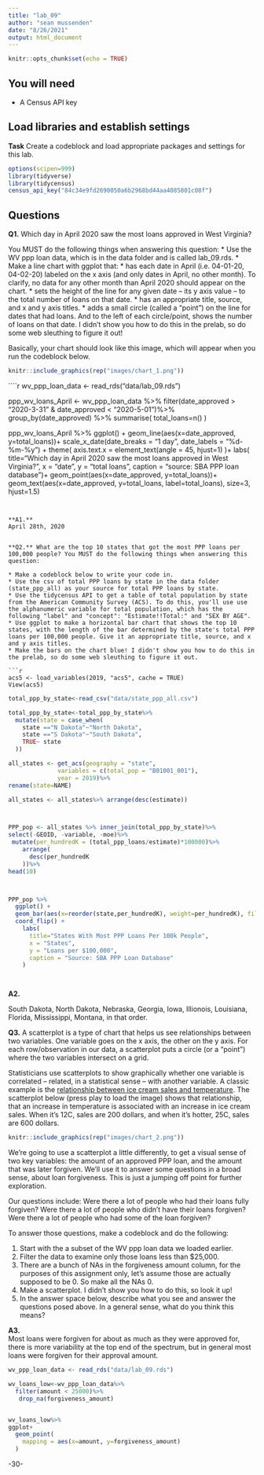 ```yaml
---
title: "lab_09"
author: "sean mussenden"
date: "8/26/2021"
output: html_document
---
```


```r
knitr::opts_chunk$set(echo = TRUE)
```

## You will need

* A Census API key

## Load libraries and establish settings

**Task** Create a codeblock and load appropriate packages and settings for this lab.

```r
options(scipen=999)
library(tidyverse)
library(tidycensus)
census_api_key("84c34e9fd2690050a6b2968bd44aa4085801c08f")
```

## Questions

**Q1.** Which day in April 2020 saw the most loans approved in West Virginia? 

You MUST do the following things when answering this question:
* Use the WV ppp loan data, which is in the data folder and is called lab_09.rds.
* Make a line chart with ggplot that:
  * has each date in April (i.e. 04-01-20, 04-02-20) labeled on the x axis (and only dates in April, no other month). To clarify, no data for any other month than April 2020 should appear on the chart. 
  * sets the height of the line for any given date -- its y axis value -- to the total number of loans on that date.
  * has an appropriate title, source, and x and y axis titles. 
  * adds a small circle (called a "point") on the line for dates that had loans. And to the left of each circle/point, shows the number of loans on that date.  I didn't show you how to do this in the prelab, so do some web sleuthing to figure it out! 

Basically, your chart should look like this image, which will appear when you run the codeblock below. 

```r
knitr::include_graphics(rep("images/chart_1.png"))

```
````r
wv_ppp_loan_data <- read_rds("data/lab_09.rds")

ppp_wv_loans_April <- wv_ppp_loan_data %>%
  filter(date_approved > "2020-3-31" & date_approved < "2020-5-01")%>%
    group_by(date_approved) %>%
  summarise(
    total_loans=n()
  )

  

ppp_wv_loans_April %>%
  ggplot() + 
  geom_line(aes(x=date_approved, y=total_loans))+ 
  scale_x_date(date_breaks = "1 day", date_labels = "%d-%m-%y") +
  theme(
    axis.text.x = element_text(angle = 45,  hjust=1)
  )+
 labs(
    title="Which day in April 2020 saw the most loans approved in West Virginia?",
    x = "date",
    y = "total loans",
    caption = "source: SBA PPP loan database")+
geom_point(aes(x=date_approved, y=total_loans))+
geom_text(aes(x=date_approved, y=total_loans, label=total_loans), size=3, hjust=1.5)


```


**A1.** 
April 28th, 2020


**Q2.** What are the top 10 states that got the most PPP loans per 100,000 people? You MUST do the following things when answering this question:

* Make a codeblock below to write your code in.
* Use the csv of total PPP loans by state in the data folder (state_ppp_all) as your source for total PPP loans by state.  
* Use the tidycensus API to get a table of total population by state from the American Community Survey (ACS). To do this, you'll use use the alphanumeric variable for total population, which has the following "label" and "concept": "Estimate!!Total:" and "SEX BY AGE".  
* Use ggplot to make a horizontal bar chart that shows the top 10 states, with the length of the bar determined by the state's total PPP loans per 100,000 people. Give it an appropriate title, source, and x and y axis titles. 
* Make the bars on the chart blue! I didn't show you how to do this in the prelab, so do some web sleuthing to figure it out.  

```r
acs5 <- load_variables(2019, "acs5", cache = TRUE)
View(acs5)
```

```r
total_ppp_by_state<-read_csv("data/state_ppp_all.csv")

total_ppp_by_state<-total_ppp_by_state%>%
  mutate(state = case_when(
    state =="N Dakota"~"North Dakota",
    state =="S Dakota"~"South Dakota",
    TRUE~ state
  ))

all_states <- get_acs(geography = "state",
              variables = c(total_pop = "B01001_001"),
              year = 2019)%>%
rename(state=NAME)

all_states <- all_states%>% arrange(desc(estimate)) 



PPP_pop <- all_states %>% inner_join(total_ppp_by_state)%>%
select(-GEOID, -variable, -moe)%>%
 mutate(per_hundredK = (total_ppp_loans/estimate)*100000)%>%
    arrange(
      desc(per_hundredK
    ))%>%
head(10)



PPP_pop %>%
  ggplot() +
  geom_bar(aes(x=reorder(state,per_hundredK), weight=per_hundredK), fill="blue") +
  coord_flip() + 
    labs(
      title="States With Most PPP Loans Per 100k People",
      x = "States",
      y = "Loans per $100,000",
      caption = "Source: SBA PPP Loan Database"
    )




```


**A2.** 

South Dakota, North Dakota, Nebraska, Georgia, Iowa, Illionois, Louisiana, Florida, Mississippi, Montana, in that order.

**Q3.**  A scatterplot is a type of chart that helps us see relationships between two variables. One variable goes on the x axis, the other on the y axis.  For each row/observation in our data, a scatterplot puts a circle (or a "point") where the two variables intersect on a grid. 

Statisticians use scatterplots to show graphically whether one variable is correlated -- related, in a statistical sense -- with another variable.  A classic example is the [relationship between ice cream sales and temperature](https://www.mathsisfun.com/data/scatter-xy-plots.html).  The scatterplot below (press play to load the image) shows that relationship, that an increase in temperature is associated with an increase in ice cream sales. When it's 12C, sales are 200 dollars, and when it's hotter, 25C, sales are 600 dollars.

```r
knitr::include_graphics(rep("images/chart_2.png"))
```

We're going to use a scatterplot a little differently, to get a visual sense of two key variables: the amount of an approved PPP loan, and the amount that was later forgiven. We'll use it to answer some questions in a broad sense, about loan forgiveness.  This is just a jumping off point for further exploration. 

Our questions include: Were there a lot of people who had their loans fully forgiven?  Were there a lot of people who didn't have their loans forgiven? Were there a lot of people who had some of the loan forgiven? 

To answer those questions, make a codeblock and do the following:

1. Start with the a subset of the WV ppp loan data we loaded earlier.
2. Filter the data to examine only those loans less than $25,000.
3. There are a bunch of NAs in the forgiveness amount column, for the purposes of this assignment only, let's assume those are actually supposed to be 0. So make all the NAs 0. 
4. Make a scatterplot. I didn't show you how to do this, so look it up! 
5. In the answer space below, describe what you see and answer the questions posed above.  In a general sense, what do you think this means?  

**A3.**  
Most loans were forgiven for about as much as they were approved for, there is more variability at the top end of the spectrum, but in general most loans were forgiven for their approval amount.

```r
wv_ppp_loan_data <- read_rds("data/lab_09.rds")

wv_loans_low<-wv_ppp_loan_data%>%
  filter(amount < 25000)%>%
   drop_na(forgiveness_amount)


wv_loans_low%>%
ggplot+
  geom_point(
    mapping = aes(x=amount, y=forgiveness_amount)
  )

```

-30-
